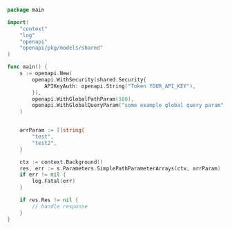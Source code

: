 ```go showLineNumbers copy filename="Simple Path Parameter Arrays usage example"
package main

import(
	"context"
	"log"
	"openapi"
	"openapi/pkg/models/shared"
)

func main() {
    s := openapi.New(
        openapi.WithSecurity(shared.Security{
            APIKeyAuth: openapi.String("Token YOUR_API_KEY"),
        }),
        openapi.WithGlobalPathParam(100),
        openapi.WithGlobalQueryParam("some example global query param"),
    )


    arrParam := []string{
        "test",
        "test2",
    }

    ctx := context.Background()
    res, err := s.Parameters.SimplePathParameterArrays(ctx, arrParam)
    if err != nil {
        log.Fatal(err)
    }

    if res.Res != nil {
        // handle response
    }
}
```
